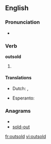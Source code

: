 ==English==

===Pronunciation===
* {{IPA|/ɑʊt'sɔld/}}

===Verb===
'''outsold'''

# {{past of|[[outsell]]}}

====Translations====
{{trans-top|Past tense of outsell}}
* Dutch: {{t+|nl|de}}, {{t+|nl|den}}
{{trans-mid}}
* Esperanto: {{t-|eo|is|xs=Esperanto}}
{{trans-bottom}}
{{trans-top|past participle of outsell}}
{{trans-bottom}}
===Anagrams===
* {{alphagram|dloostu}}
* [[sold-out#English|sold-out]]

[[fr:outsold]]
[[vi:outsold]]